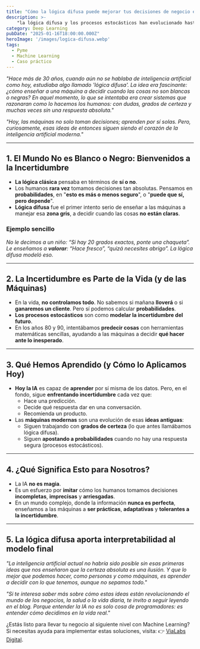 ---
title: "Cómo la lógica difusa puede mejorar tus decisiones de negocio en tiempos de IA"
description: >-
    "la lógica difusa y los procesos estocásticos han evolucionado hasta convertirse en la base de la inteligencia artificial actual. Un enfoque simple y claro para entender la IA de hoy."
category: Deep Learning
pubDate: "2025-01-16T18:00:00.000Z"
heroImage: '/images/logica-difusa.webp'
tags:
  - Pyme
  - Machine Learning
  - Caso práctico
---



_"Hace más de 30 años, cuando aún no se hablaba de inteligencia artificial como hoy, estudiaba algo llamado 'lógica difusa'. La idea era fascinante: ¿cómo enseñar a una máquina a decidir cuando las cosas no son blancas o negras? En aquel momento, lo que se intentaba era crear sistemas que razonaran como lo hacemos los humanos: con dudas, grados de certeza y muchas veces sin una respuesta absoluta."_

_"Hoy, las máquinas no solo toman decisiones; aprenden por sí solas. Pero, curiosamente, esas ideas de entonces siguen siendo el corazón de la inteligencia artificial moderna."_

---

## **1. El Mundo No es Blanco o Negro: Bienvenidos a la Incertidumbre**
- **La lógica clásica** pensaba en términos de **sí o no**.  
- Los humanos **rara vez** tomamos decisiones tan absolutas. Pensamos en **probabilidades**, en "**esto es más o menos seguro**", o "**puede que sí, pero depende**".  
- **Lógica difusa** fue el primer intento serio de enseñar a las máquinas a manejar esa **zona gris**, a decidir cuando las cosas **no están claras**.

### **Ejemplo sencillo**  
_No le decimos a un niño: “Si hay 20 grados exactos, ponte una chaqueta”. Le enseñamos a **valorar**: “Hace fresco”, “quizá necesites abrigo”. La lógica difusa modeló eso._

---

## **2. La Incertidumbre es Parte de la Vida (y de las Máquinas)**  
- En la vida, **no controlamos todo**. No sabemos si mañana **lloverá** o si **ganaremos un cliente**. Pero sí podemos calcular **probabilidades**.  
- **Los procesos estocásticos** son como **modelar la incertidumbre del futuro**.  
- En los años 80 y 90, intentábamos **predecir cosas** con herramientas matemáticas sencillas, ayudando a las máquinas a decidir **qué hacer ante lo inesperado**.

---

## **3. Qué Hemos Aprendido (y Cómo lo Aplicamos Hoy)**  
- **Hoy la IA** es capaz de **aprender** por sí misma de los datos. Pero, en el fondo, sigue **enfrentando incertidumbre** cada vez que:  
  - Hace una predicción.  
  - Decide qué respuesta dar en una conversación.  
  - Recomienda un producto.  
- Las **máquinas modernas** son una evolución de esas **ideas antiguas**:  
  - Siguen trabajando con **grados de certeza** (lo que antes llamábamos lógica difusa).  
  - Siguen **apostando a probabilidades** cuando no hay una respuesta segura (procesos estocásticos).

---

## **4. ¿Qué Significa Esto para Nosotros?**  
- La IA **no es magia**.  
- Es un esfuerzo por **imitar** cómo los humanos tomamos decisiones **incompletas**, **imprecisas** y **arriesgadas**.  
- En un mundo complejo, donde la información **nunca es perfecta**, enseñamos a las máquinas a **ser prácticas**, **adaptativas** y **tolerantes a la incertidumbre**.

---

## **5. La lógica difusa aporta interpretabilidad al modelo final**  
_"La inteligencia artificial actual no habría sido posible sin esas primeras ideas que nos enseñaron que la certeza absoluta es una ilusión. Y que lo mejor que podemos hacer, como personas y como máquinas, es aprender a decidir con lo que tenemos, aunque no sepamos todo."_


_"Si te interesa saber más sobre cómo estas ideas están revolucionando el mundo de los negocios, la salud o la vida diaria, te invito a seguir leyendo en el blog. Porque entender la IA no es solo cosa de programadores: es entender cómo decidimos en la vida real."_

¿Estás listo para llevar tu negocio al siguiente nivel con Machine Learning? Si necesitas ayuda para implementar estas soluciones, visita:
👉 <a href="https://vialabsdigital.com" title="Consultoría de Machine Learning para empresas" alt="ViaLabs Digital">ViaLabs Digital</a>.
